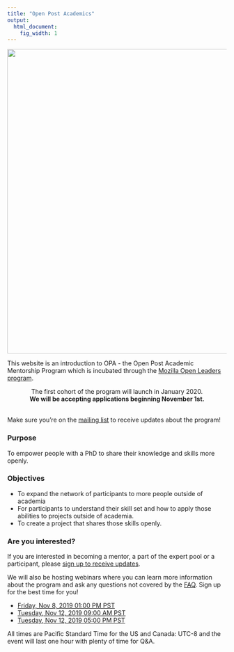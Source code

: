 ```yaml
---
title: "Open Post Academics"
output:
  html_document:
    fig_width: 1
---
```

<img src="images/BD_FLAME_Header.jpg" width="700px">


This website is an introduction to OPA - the Open Post Academic Mentorship Program which is incubated through the [Mozilla Open Leaders program](https://foundation.mozilla.org/en/opportunity/mozilla-open-leaders/open-leaders-x/participants/).  

<center>The first cohort of the program will launch in January 2020.</center> 

<center>**We will be accepting applications beginning November 1st.**</center>   

<br> 
Make sure you're on the [mailing list](https://mailchi.mp/2932ae7328f2/opa) to receive updates about the program!   

### Purpose 
To empower people with a PhD to share their knowledge and skills more openly. 

### Objectives 
- To expand the network of participants to more people outside of academia 
- For participants to understand their skill set and how to apply those abilities to projects outside of academia.
- To create a project that shares those skills openly. 


### Are you interested? 
If you are interested in becoming a mentor, a part of the expert pool or a participant, please [sign up to receive updates](https://mailchi.mp/2932ae7328f2/opa). 

We will also be hosting webinars where you can learn more information about the program and ask any questions not covered by the [FAQ](https://openpostac.org/FAQ.html). Sign up for the best time for you! 

* [Friday, Nov 8, 2019 01:00 PM PST](https://mailchi.mp/974995dc1c79/1ixanw306k)
* [Tuesday, Nov 12, 2019 09:00 AM PST](https://mailchi.mp/2f5ab07c245e/5h7tkejk9h)
* [Tuesday, Nov 12, 2019 05:00 PM PST](https://mailchi.mp/30692b078a57/lwrs99kv4q)

All times are Pacific Standard Time for the US and Canada: UTC-8 and the event will last one hour with plenty of time for Q&A. 
